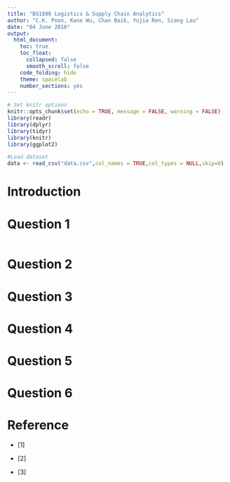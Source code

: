 ```yaml
---
title: "BS1808 Logistics & Supply Chain Analytics"
author: "C.K. Poon, Kane Wu, Chan Baik, Yujia Ren, Siang Lau"
date: "04 June 2016"
output:
  html_document:
    toc: true
    toc_float:
      collapsed: false
      smooth_scroll: false
    code_folding: hide
    theme: spacelab
    number_sections: yes
---
```

```r
# Set knitr options
knitr::opts_chunk$set(echo = TRUE, message = FALSE, warning = FALSE)
library(readr)
library(dplyr)
library(tidyr)
library(knitr)
library(ggplot2)

#Load dataset
data <- read_csv("data.csv",col_names = TRUE,col_types = NULL,skip=0)
```


# Introduction




# Question 1
```r



```


# Question 2


# Question 3


# Question 4


# Question 5


# Question 6


# Reference
* [1] 

* [2] 
* [3] 
